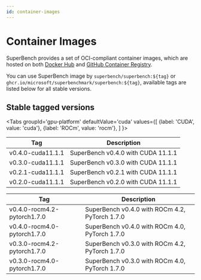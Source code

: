 ```yaml
---
id: container-images
---
```




# Container Images

SuperBench provides a set of OCI-compliant container images,
which are hosted on both [Docker Hub](https://hub.docker.com/r/superbench/superbench/tags)
and [GitHub Container Registry](https://github.com/microsoft/superbenchmark/pkgs/container/superbenchmark%2Fsuperbench).

You can use SuperBench image by `superbench/superbench:${tag}` or `ghcr.io/microsoft/superbenchmark/superbench:${tag}`,
available tags are listed below for all stable versions.

## Stable tagged versions

<Tabs
  groupId='gpu-platform'
  defaultValue='cuda'
  values={[
    {label: 'CUDA', value: 'cuda'},
    {label: 'ROCm', value: 'rocm'},
  ]
}>
<TabItem value='cuda'>

| Tag               | Description                        |
| ----------------- | ---------------------------------- |
| v0.4.0-cuda11.1.1 | SuperBench v0.4.0 with CUDA 11.1.1 |
| v0.3.0-cuda11.1.1 | SuperBench v0.3.0 with CUDA 11.1.1 |
| v0.2.1-cuda11.1.1 | SuperBench v0.2.1 with CUDA 11.1.1 |
| v0.2.0-cuda11.1.1 | SuperBench v0.2.0 with CUDA 11.1.1 |

</TabItem>
<TabItem value='rocm'>

| Tag                         | Description                                    |
| --------------------------- | ---------------------------------------------- |
| v0.4.0-rocm4.2-pytorch1.7.0 | SuperBench v0.4.0 with ROCm 4.2, PyTorch 1.7.0 |
| v0.4.0-rocm4.0-pytorch1.7.0 | SuperBench v0.4.0 with ROCm 4.0, PyTorch 1.7.0 |
| v0.3.0-rocm4.2-pytorch1.7.0 | SuperBench v0.3.0 with ROCm 4.2, PyTorch 1.7.0 |
| v0.3.0-rocm4.0-pytorch1.7.0 | SuperBench v0.3.0 with ROCm 4.0, PyTorch 1.7.0 |

</TabItem>
</Tabs>
